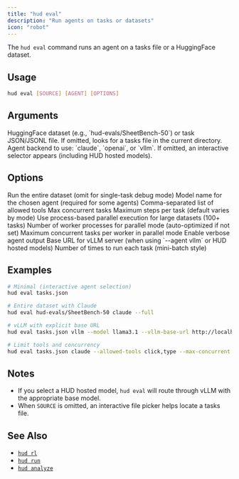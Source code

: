 ```yaml
---
title: "hud eval"
description: "Run agents on tasks or datasets"
icon: "robot"
---
```


The `hud eval` command runs an agent on a tasks file or a HuggingFace dataset.

## Usage

```bash
hud eval [SOURCE] [AGENT] [OPTIONS]
```

## Arguments

<ParamField path="source" type="string">
  HuggingFace dataset (e.g., `hud-evals/SheetBench-50`) or task JSON/JSONL file. If omitted, looks for a tasks file in the current directory.
</ParamField>

<ParamField path="agent" type="string">
  Agent backend to use: `claude`, `openai`, or `vllm`. If omitted, an interactive selector appears (including HUD hosted models).
</ParamField>

## Options

<ParamField path="--full" type="boolean" default="false">
  Run the entire dataset (omit for single-task debug mode)
</ParamField>

<ParamField path="--model" type="string">
  Model name for the chosen agent (required for some agents)
</ParamField>

<ParamField path="--allowed-tools" type="string">
  Comma-separated list of allowed tools
</ParamField>

<ParamField path="--max-concurrent" type="integer" default="50">
  Max concurrent tasks
</ParamField>

<ParamField path="--max-steps" type="integer" default="30">
  Maximum steps per task (default varies by mode)
</ParamField>

<ParamField path="--parallel" type="boolean" default="false">
  Use process-based parallel execution for large datasets (100+ tasks)
</ParamField>

<ParamField path="--max-workers" type="integer">
  Number of worker processes for parallel mode (auto-optimized if not set)
</ParamField>

<ParamField path="--max-concurrent-per-worker" type="integer" default="20">
  Maximum concurrent tasks per worker in parallel mode
</ParamField>

<ParamField path="--verbose" type="boolean" default="false">
  Enable verbose agent output
</ParamField>

<ParamField path="--vllm-base-url" type="string">
  Base URL for vLLM server (when using `--agent vllm` or HUD hosted models)
</ParamField>

<ParamField path="--group-size" type="integer" default="1">
  Number of times to run each task (mini-batch style)
</ParamField>

## Examples

```bash
# Minimal (interactive agent selection)
hud eval tasks.json

# Entire dataset with Claude
hud eval hud-evals/SheetBench-50 claude --full

# vLLM with explicit base URL
hud eval tasks.json vllm --model llama3.1 --vllm-base-url http://localhost:8000

# Limit tools and concurrency
hud eval tasks.json claude --allowed-tools click,type --max-concurrent 10
```

## Notes

- If you select a HUD hosted model, `hud eval` will route through vLLM with the appropriate base model.
- When `SOURCE` is omitted, an interactive file picker helps locate a tasks file.

## See Also

- [`hud rl`](/reference/cli/rl)
- [`hud run`](/reference/cli/run)
- [`hud analyze`](/reference/cli/analyze)
